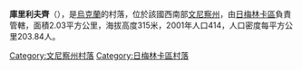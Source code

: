 {{coord|49|10|12|N|27|59|15|E|scale:30000|display=title}}

'''庫里利夫齊'''（{{lang-uk|Курилівці}}），是[[烏克蘭|烏克蘭]]的村落，位於該國西南部[[文尼察州|文尼察州]]，由[[日梅林卡區|日梅林卡區]]負責管轄，面積2.03平方公里，海拔高度315米，2001年人口414，人口密度每平方公里203.84人。

[[Category:文尼察州村落|Category:文尼察州村落]]
[[Category:日梅林卡區村落|Category:日梅林卡區村落]]


{{Vinnytsia-geo-stub}}